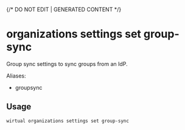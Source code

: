 {/* DO NOT EDIT | GENERATED CONTENT */}

# organizations settings set group-sync

Group sync settings to sync groups from an IdP.

Aliases:

- groupsync

## Usage

```console
wirtual organizations settings set group-sync
```
